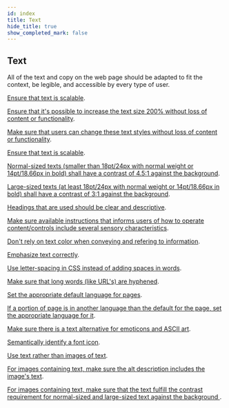 ```yaml
---
id: index
title: Text
hide_title: true
show_completed_mark: false
---
```



<Card icon="🖋">

## Text

All of the text and copy on the web page should be adapted to fit the context, be legible, and accessible by every type of user.

</Card>

<ProgressBar />

<CategoryItem id="scalable-text">

[Ensure that text is scalable](scalable-text.md).
<!--
Make sure that the font is scalable by using percentage or em
-->
</CategoryItem>

<CategoryItem id="increased-text-size">

[Ensure that it's possible to increase the text size 200% without loss of content or functionality](increased-text-size.md).
<!--
Make sure that when the text size is increased, that no cropping of text occur, no overlay of text with surrouding elements, no falling outside of container boundaries, etc (make sure the container also grows).
-->
</CategoryItem>

<CategoryItem id="text-styles">

[Make sure that users can change these text styles without loss of content or functionality](text-styles.md).
<!--
It's important that people can override different text styles to improve their reading experience, without getting problems like overlap with other elements, text going outside of viewport or getting cut off (i.e. the container of the text must adapt in height/width with the text).
-->
</CategoryItem>

<CategoryItem id="scalable-text">

[Ensure that text is scalable](scalable-text.md).
<!--
Make sure that the font is scalable by using percentage or em
-->
</CategoryItem>

<CategoryItem id="text-contrast">

[Normal-sized texts (smaller than 18pt/24px with normal weight or 14pt/18.66px in bold) shall have a contrast of 4.5:1 against the background](text-contrast.md).
<!--
This includes all meaningful text in the UI; text in buttons, links, placeholder text in input fields, images of text, texts that are parts of a diagram, chart, graphs, etc. It also includes different states that text can be part of, like hover, focus, highlighted/selected text.
-->
</CategoryItem>

<CategoryItem id="large-text-contrast">

[Large-sized texts (at least 18pt/24px with normal weight or 14pt/18.66px in bold) shall have a contrast of 3:1 against the background](large-text-contrast.md).
<!--
This includes all meaningful text in the UI; text in buttons, links, placeholder text in input fields, images of text, texts that are parts of a diagram, chart, graphs, etc. It also includes different states that text can be part of, like hover, focus, highlighted/selected text.
-->
</CategoryItem>

<CategoryItem id="clear-headings">

[Headings that are used should be clear and descriptive](clear-headings.md).
<!--
By making the copy for the headings clear, concise and easily understood, user’s will understand what kind of information is available on the page and how it’s organised.
-->
</CategoryItem>

<CategoryItem id="descriptive-instructions">

[Make sure available instructions that informs users of how to operate content/controls include several sensory characteristics](descriptive-instructions.md).
<!--
Write the copy so all users can make sense of it by using more than one sensory characteristics (shape, color, size, visual location, orientation, sound).
-->
</CategoryItem>


<CategoryItem id="convey-and-refer">

[Don't rely on text color when conveying and refering to information](convey-and-refer).

</CategoryItem>


<CategoryItem id="emphasize-text">

[Emphasize text correctly](emphasize-text.md).
<!--
When the appearence of text conveys meaning, make sure to use the appropriate semantic markup so screen readers and other assitive technology will pronounce the words correct.
-->
</CategoryItem>

<CategoryItem id="letter-spacing">

[Use letter-spacing in CSS instead of adding spaces in words](letter-spacing.md).
<!--
Adding spaces will make the words difficult for screen readers and other assistive technology to read out aloud. 
-->
</CategoryItem>

<CategoryItem id="hyphenation">

[Make sure that long words (like URL's) are hyphened](hyphenation.md).
<!--
It's important that long words wraps so that they still are readable on devices with limited width.
-->
</CategoryItem>

<CategoryItem id="default-language">

[Set the appropriate default language for pages](default-language.md).
<!--
Use the lang attribute so that assistive technologies such as screen readers can load the correct pronunciation rules, browsers can render text correctly, etc.
-->
</CategoryItem>

<CategoryItem id="other-languages">

[If a portion of page is in another language than the default for the page, set the appropriate language for it](other-languages.md).
<!--
If there are phrases, sentences, paragraphs, links etc written with another language than the default set for the whole page, then the appropriate lang attribute must be set for that part. 
-->
</CategoryItem>

<CategoryItem id="emoticons">

[Make sure there is a text alternative for emoticons and ASCII art](emoticons.md).
<!--
Emoticon: :) will be read ""colon right parenthesis"". Use abbr for giving more context for it.

https://www.w3.org/WAI/WCAG21/Techniques/html/H86.html
-->
</CategoryItem>

<CategoryItem id="identify-font-icons">

[Semantically identify a font icon](identify-font-icons.md).
<!--
Some low vision users override fonts (to better percieve content) and then font icons can turn into things that convey no meaning (star icon for favorite gets replaced by a square). By setting role="img" the font icon is not replaced. Also add an aria-label for the font icon to be read correctly.
-->
</CategoryItem>


<CategoryItem id="text-not-images">

[Use text rather than images of text](text-not-images.md).
<!--
his is important so people can adjust the representation of the text to fit their needs (change font size, foreground/background color, font family, line spacing, etc).
-->
</CategoryItem>


<CategoryItem id="image-text-alt-description">

[For images containing text, make sure the alt description includes the image's text](image-text-alt-description.md).
<!--
You should not use text as image. For those cases it can not be avoided, like for instance in a non-clickable logo the alt text should state what the logo says, e.g. "Daresay".
-->
</CategoryItem>


<CategoryItem id="text-on-image-contrast">

[For images containing text, make sure that the text fulfill the contrast requirement for normal-sized and large-sized text against the background ](text-on-image-contrast.md).
<!--
This also includes text that are part of charts, infographics, diagrams, maps, etc.
-->
</CategoryItem>
